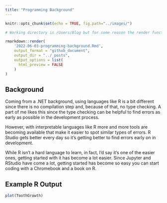 ```yaml
---
title: "Programming Background"
---
```


```r
knitr::opts_chunk$set(echo = TRUE, fig.path="../images/")
```

```r
# Working directory is /Users/Blog but for some reason the render function is looking into the _Rmd folder

rmarkdown::render(
    '2022-06-03-programming-background.Rmd', 
    output_format = "github_document",
    output_dir = "../_posts",
    output_options = list(
      html_preview = FALSE
    )
)
```

## Background

Coming from a .NET background, using languages like R is a bit different since there is no compilation step and, because of that, no type checking. A part of me likes this since the type checking can be helpful to find errors as early as possible in the development process.

However, with interpretable languages like R more and more tools are becoming available that make it easier to spot similar types of errors. R Studio gets better every day so it's getting better to find errors early on in development.

While R isn't a hard language to learn, in fact, I'd say it's one of the easier ones, getting started with it has become a lot easier. Since Jupyter and RStudio have come a lot, getting started has become so easy you can start coding with a Chromebook and a book on R.

## Example R Output

```r
plot(ToothGrowth)
```

